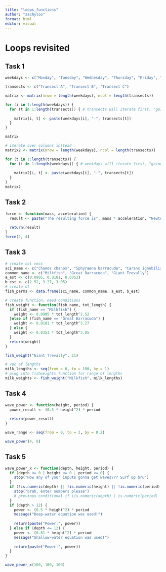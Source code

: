 ```yaml
---
title: "loops_functions"
author: "zachyloo"
format: html
editor: visual
---
```


# Loops revisited
## Task 1
```r
weekdays <- c("Monday", "Tuesday", "Wednesday", "Thursday", "Friday", "Saturday", "Sunday")

transects <- c("Transect A", "Transect B", "Transect C")

matrix <- matrix(nrow = length(weekdays), ncol = length(transects))

for (i in 1:length(weekdays)) {
  for (t in 1:length(transects)) { # transects will iterate first, "going across"
    
    matrix[i, t] <- paste(weekdays[i], "-", transects[t])
  }
}

matrix

# iterate over columns instead
matrix2 <- matrix(nrow = length(weekdays), ncol = length(transects))

for (t in 1:length(transects)) {
  for (i in 1:length(weekdays)) { # weekdays will iterate first, "going down"
    
    matrix2[i, t] <- paste(weekdays[i], "-", transects[t])
  }
}
matrix2
```

## Task 2

```r
force <- function(mass, acceleration) {
  result <- paste("The resulting force is", mass * acceleration, "Newtons")
  
  return(result)
}
force(2, 4)
```

## Task 3

```r
# create col vecs
sci_name <- c("Chanos chanos", "Sphyraena barracuda", "Caranx ignobilis")
common_name <- c("Milkfish", "Great Barracuda", "Giant Trevally")
a_est <- c(0.0905, 0.0181, 0.0353)
b_est <- c(2.52, 3.27, 3.05)
# create df
fish_parms <- data.frame(sci_name, common_name, a_est, b_est)
```

```r
# create function, need conditions
fish_weight <- function(fish_name, tot_length) {
  if (fish_name == "Milkfish") {
    weight <- 0.0905 * tot_length^2.52
  }else if (fish_name == "Great Barracuda") {
    weight <- 0.0181 * tot_length^3.27
  } else {
    weight <- 0.0353 * tot_length^3.05
  }
  return(weight)
}

fish_weight("Giant Trevally", 21)

# vec of lengths
milk_lengths <- seq(from = 0, to = 100, by = 1)
# plug into fishweights function for range of lengths
milk_weights <- fish_weight("Milkfish", milk_lengths)
```

## Task 4

```r
wave_power <- function(height, period) {
  power_result <- (0.5 * height^2) * period
  
  return(power_result)
}

wave_range <- seq(from = 0, to = 3, by = 0.2)

wave_power(4, 8)
```

## Task 5

```r
wave_power_x <- function(depth, height, period) {
  if (depth <= 0 | height <= 0 | period <= 0) {
    stop("How any of your inputs gonna get waves??? Surf up bru")
  }
  if (!is.numeric(depth) || !is.numeric(height) || !is.numeric(period)) {
    stop("brah, enter numbers please")
    # previous conditional if (is.numeric(depth) | is.numeric(period) | is.numeric(period) == FALSE)
  }
  if (depth > 12) {
    power <- (0.5 * height^2) * period
    message("Deep-water equation was used!")
    
    return(paste("Power:", power))
  } else if (depth <= 12) {
    power <- (0.81 * height^2) * period
    message("Shallow-water equation was used!")
    
    return(paste("Power:", power))
  }
}

wave_power_x(100, 100, 100)

```

